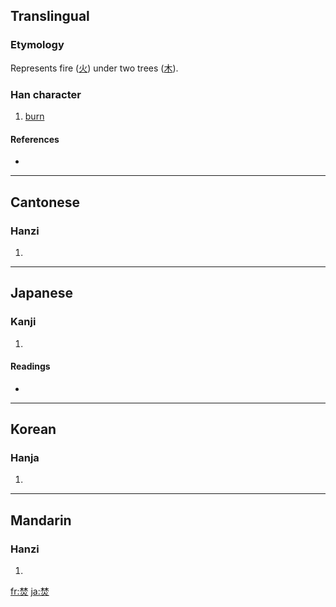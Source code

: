 ==Translingual==

===Etymology===
Represents fire ([[火]]) under two trees ([[木]]).

===Han character===
{{Han char|rn=86|rad=火|as=08|sn=12|four=4480<sub>9</sub>|canj=木木火 (DDF)}}

# [[burn]]

====References====
* {{Han ref|kx=0673.130|dkj=19100|dj=1081.150|hdz=32208.090|uh=711A|ud=28954|bh=B549|bd=46409}}

----

==Cantonese==

===Hanzi===
{{yue-hanzi|jyut=|y=fan4}}

# {{defn|Cantonese}}

----

==Japanese==

===Kanji===
{{ja-kanji|grade=|rs=火08}}

# {{defn|Japanese}}

====Readings====
* {{ja-readings|on=[[ふん]] (fun)|kun=[[やく]] (yaku)}}

----

==Korean==

===Hanja===
{{ko-hanja|hangeul=분|eumhun=|rv=bun|mr=pun|y=pun}}

# {{defn|Korean}}

----

==Mandarin==

===Hanzi===
{{cmn-hanzi|pin=[[fén]] ([[fen2]])|wg=fen<sup>2</sup>}}

# {{defn|Mandarin}}

[[fr:焚]]
[[ja:焚]]